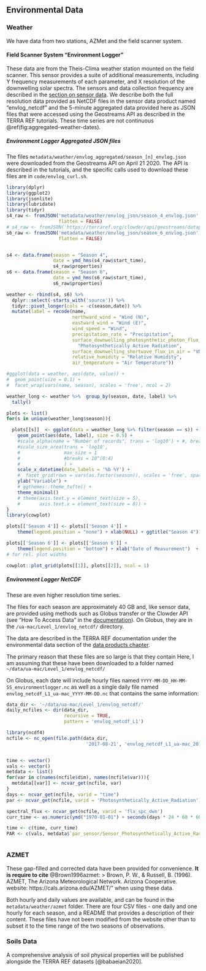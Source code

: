 ## Environmental Data

### Weather

We have data from two stations, AZMet and the field scanner system.


#### Field Scanner System "Environment Logger"

These data are from the Theis-Clima weather station mounted on the field scanner. This sensor provides a suite of additional measurements, including Y frequency measurements of each parameter, and X resolution of the downwelling solar spectra. The sensors and data collection frequency are described in the [section on sensor data](#sensor-data). We describe both the full resolution data provided as NetCDF files in the sensor data product named "envlog_netcdf" and the 5-minute aggregated data provided here as JSON files that were accessed using the Geostreams API as described in the TERRA REF tutorials. These time series are not continuous \@ref(fig:aggregated-weather-dates).

##### Environment Logger Aggregated JSON files

The files `metadata/weather/envlog_aggregated/season_[n]_envlog.json` were downloaded from the Geostreams API on April 21 2020. The API is described in the tutorials, and the specific calls used to download these files are in `code/envlog_curl.sh`.



```r
library(dplyr)
library(ggplot2)
library(jsonlite)
library(lubridate)
library(tidyr)
s4_raw <- fromJSON('metadata/weather/envlog_json/season_4_envlog.json',
                   flatten = FALSE)
# s4_raw <- fromJSON('https://terraref.org/clowder/api/geostreams/datapoints?stream_id=46431&since=2017-04-20&until=2017-09-18', flatten = FALSE)
s6_raw <- fromJSON('metadata/weather/envlog_json/season_6_envlog.json',
                   flatten = FALSE)


s4 <- data.frame(season = "Season 4",
                 date = ymd_hms(s4_raw$start_time),
                 s4_raw$properties)
s6 <- data.frame(season = "Season 6",
                 date = ymd_hms(s6_raw$start_time),
                 s6_raw$properties)

weather <- rbind(s4, s6) %>%
  dplyr::select(-starts_with('source')) %>%
  tidyr::pivot_longer(cols = -c(season,date)) %>%
  mutate(label = recode(name,
                        northward_wind = "Wind (N)",
                        eastward_wind = "Wind (E)",
                        wind_speed = "Wind",
                        precipitation_rate = "Precipitation",
                        surface_downwelling_photosynthetic_photon_flux_in_air =
                          "Photosynthetically Active Radiation",
                        surface_downwelling_shortwave_flux_in_air = "VNIR Solar Radiation",
                        relative_humidity = "Relative Humidity",
                        air_temperature = "Air Temperature"))


```


```r
#ggplot(data = weather, aes(date, value)) +
#  geom_point(size = 0.1) +
#  facet_wrap(vars(name, season), scales = 'free', ncol = 2)

weather_long <- weather %>%  group_by(season, date, label) %>%
  tally()

plots <- list()
for(s in unique(weather_long$season)){

  plots[[s]]  <- ggplot(data = weather_long %>% filter(season == s)) +
    geom_point(aes(date, label), size = 0.5) +
    #scale_alpha(name = "Number of records", trans = 'log10') + #, breaks = 10^(0:4))+
    #scale_size_area(trans = 'log10',
    #                max_size = 1
    #                #breaks = 10^(0:4)
    #                ) +
    scale_x_datetime(date_labels = '%b %Y') +
    #  facet_grid(rows = vars(as.factor(season)), scales = 'free', space = "free") +
    ylab("Variable") +
    # ggthemes::theme_tufte() +
    theme_minimal()
    # theme(axis.text.y = element_text(size = 5),
    #       axis.text.x = element_text(size = 8)) +
}
library(cowplot)

plots[['Season 4']] <- plots[['Season 4']] +
    theme(legend.position = "none") + xlab(NULL) + ggtitle("Season 4")

plots[['Season 6']] <- plots[['Season 6']] +
    theme(legend.position = "bottom") + xlab("Date of Measurement")  + ggtitle("Season 6")
# for rel. plot widths

cowplot::plot_grid(plots[[1]], plots[[2]], ncol = 1)

```

##### Environment Logger NetCDF

These are even higher resolution time series.

The files for each season are approximately 40 GB and, like sensor data, are provided using methods such as Globus transfer or the Clowder API (see "How To Access Data" in the [documentation](https://docs.terraref.org/user-manual/how-to-access-data)). On Globus, they are in the `/ua-mac/Level_1/envlog_netcdf/` directory.

The data are described in the TERRA REF documentation under the environmental data section of the [data products chapter](https://docs.terraref.org/user-manual/data-products/environmental-conditions).

The primary reason that these files are so large is that they contain
Here, I am assuming that these have been downloaded to a folder named `~/data/ua-mac/Level_1/envlog_netcdf/`

On Globus, each date will include hourly files named `YYYY-MM-DD_HH-MM-SS_environmentlogger.nc` as well as a single daily file named `envlog_netcdf_L1_ua-mac_YYYY-MM-DD.nc` that contains the same information:

```r
data_dir <- '~/data/ua-mac/Level_1/envlog_netcdf/'
daily_ncfiles <- dir(data_dir,
                     recursive = TRUE,
                     pattern = 'envlog_netcdf_L1')

library(ncdf4)
ncfile <- nc_open(file.path(data_dir,
                             '2017-08-21', 'envlog_netcdf_L1_ua-mac_2017-08-21.nc'))


time <- vector()
vals <- vector()
metdata <- list()
for(var in c(names(ncfile$dim), names(ncfile$var))){
  metdata[[var]] <- ncvar_get(ncfile, var)
}
days <- ncvar_get(ncfile, varid = "time")
par <- ncvar_get(ncfile, varid = 'Photosynthetically_Active_Radiation')

spectral_flux <- ncvar_get(ncfile, varid = 'flx_spc_dwn')
curr_time <- as.numeric(ymd("1970-01-01") + seconds(days * 24 * 60 * 60))

time <- c(time, curr_time)
PAR <- c(vals, metdata$`par_sensor/Sensor_Photosynthetically_Active_Radiation`)



```


### AZMET

These gap-filled and corrected data have been provided for convenience. **It is require to cite** @Brown1996azmet:
> Brown, P. W., & Russell, B. (1996). AZMET, The Arizona Meteorological Network. Arizona Cooperative. website: https://cals.arizona.edu/AZMET/" when using these data.

Both hourly and daily values are available, and can be found in the `metadata/weather/azmet` folder. There are four CSV files - one daily and one hourly for each season, and a README that provides a description of their content. These files have not been modified from the website other than to subset it to the time range of the two seasons of observations.



### Soils Data

A comprehensive analysis of soil physical properties will be published alongside the TERRA REF datasets [@babaeian2020].
